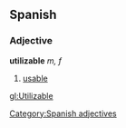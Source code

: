 == Spanish ==
=== Adjective ===
'''utilizable''' ''m, f''
# [[usable]]

[[Category:Spanish adjectives]]

[[gl:Utilizable]]
